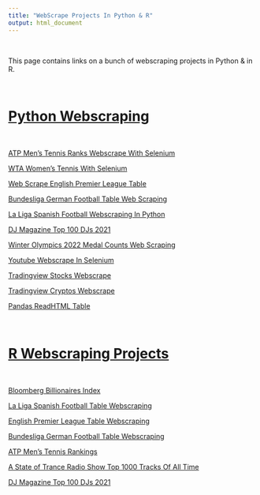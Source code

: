 ```yaml
---
title: "WebScrape Projects In Python & R"
output: html_document
---
```


&nbsp;

This page contains links on a bunch of webscraping projects in Python & in R.

&nbsp;

# <u>Python Webscraping</u>

&nbsp;

[ATP Men's Tennis Ranks Webscrape With Selenium](https://github.com/dk81/web_scrape_python/blob/main/atp_tennis_ranks_webscrape_selenium.ipynb)

[WTA Women's Tennis With Selenium](https://github.com/dk81/web_scrape_python/blob/main/wta_tennis_webscrape_selenium.ipynb)

[Web Scrape English Premier League Table](https://github.com/dk81/web_scrape_python/blob/main/epl_table_webscrape.ipynb)

[Bundesliga German Football Table Web Scraping](https://github.com/dk81/web_scrape_python/blob/main/bundesliga_webscrape.ipynb)

[La Liga Spanish Football Webscraping In Python](https://github.com/dk81/web_scrape_python/blob/main/laliga_spanishsoccer_webscrape.ipynb)

[DJ Magazine Top 100 DJs 2021](https://github.com/dk81/web_scrape_python/blob/main/DJMag_top100_2021.ipynb)

[Winter Olympics 2022 Medal Counts Web Scraping](https://github.com/dk81/web_scrape_python/blob/main/Winter_Olympics2022_MedalCounts_webscrape.ipynb)

[Youtube Webscrape In Selenium](https://github.com/dk81/web_scrape_python/blob/main/youtube_webscrape_selenium.ipynb)

[Tradingview Stocks Webscrape](https://github.com/dk81/web_scrape_python/blob/main/tradingview_stocks_webscrape.ipynb)

[Tradingview Cryptos Webscrape](https://github.com/dk81/web_scrape_python/blob/main/tradingview_cryptos_webscrape.ipynb)

[Pandas ReadHTML Table](https://github.com/dk81/web_scrape_python/blob/main/soccerTables_pandasReadHTML.ipynb)

&nbsp;


# <u>R Webscraping Projects</u>

&nbsp;

[Bloomberg Billionaires Index](./bloomberg_billionaires_RSelenium.html)

[La Liga Spanish Football Table Webscraping](./R_LaLiga_Soccer_table.html)

[English Premier League Table Webscraping](./R_EPL_Table_Webscrape.html)

[Bundesliga German Football Table Webscraping](./R_bundesliga_webscrape.html)

[ATP Men's Tennis Rankings](./R_ATPTennis_webscrape_rankings.html)

[A State of Trance Radio Show Top 1000 Tracks Of All Time](./R_asot_top1000_webscrape.html)

[DJ Magazine Top 100 DJs 2021](./R_DJMag2021_webscrape.html)

&nbsp;


